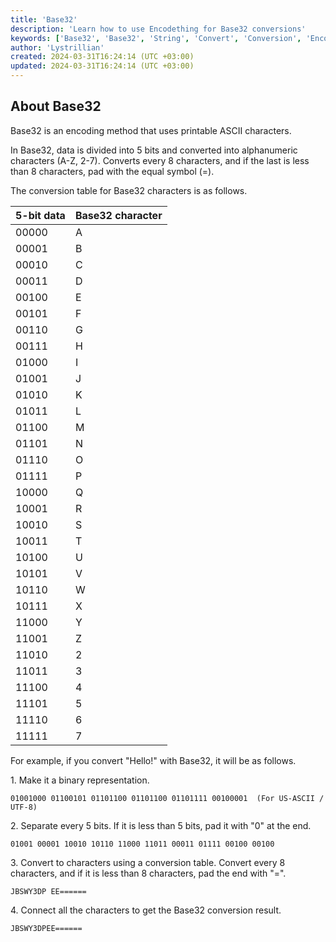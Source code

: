 ```yaml
---
title: 'Base32'
description: 'Learn how to use Encodething for Base32 conversions'
keywords: ['Base32', 'Base32', 'String', 'Convert', 'Conversion', 'Encodething']
author: 'Lystrillian'
created: 2024-03-31T16:24:14 (UTC +03:00)
updated: 2024-03-31T16:24:14 (UTC +03:00)
---
```


## About Base32

Base32 is an encoding method that uses printable ASCII characters.

In Base32, data is divided into 5 bits and converted into alphanumeric characters (A-Z, 2-7). Converts every 8 characters, and if the last is less than 8 characters, pad with the equal symbol (=).

The conversion table for Base32 characters is as follows.

| 5-bit data | Base32 character |
| --- | --- |
| 00000 | A |
| 00001 | B |
| 00010 | C |
| 00011 | D |
| 00100 | E |
| 00101 | F |
| 00110 | G |
| 00111 | H |
| 01000 | I |
| 01001 | J |
| 01010 | K |
| 01011 | L |
| 01100 | M |
| 01101 | N |
| 01110 | O |
| 01111 | P |
| 10000 | Q |
| 10001 | R |
| 10010 | S |
| 10011 | T |
| 10100 | U |
| 10101 | V |
| 10110 | W |
| 10111 | X |
| 11000 | Y |
| 11001 | Z |
| 11010 | 2 |
| 11011 | 3 |
| 11100 | 4 |
| 11101 | 5 |
| 11110 | 6 |
| 11111 | 7 |

For example, if you convert "Hello!" with Base32, it will be as follows.

1\. Make it a binary representation.

```
01001000 01100101 01101100 01101100 01101111 00100001  (For US-ASCII / UTF-8)
```

2\. Separate every 5 bits. If it is less than 5 bits, pad it with "0" at the end.

```
01001 00001 10010 10110 11000 11011 00011 01111 00100 00100
```

3\. Convert to characters using a conversion table. Convert every 8 characters, and if it is less than 8 characters, pad the end with "=".

```
JBSWY3DP EE======
```

4\. Connect all the characters to get the Base32 conversion result.

```
JBSWY3DPEE======
```
